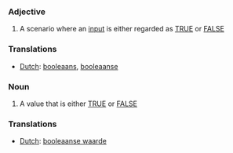 ===Adjective===
#A scenario where an [[input]] is either regarded as [[TRUE]] or [[FALSE]]
===Translations===
*[[Dutch]]: [[booleaans]], [[booleaanse]]

===Noun===
#A value that is either [[TRUE]] or [[FALSE]]
===Translations===
*[[Dutch]]: [[booleaanse waarde]]